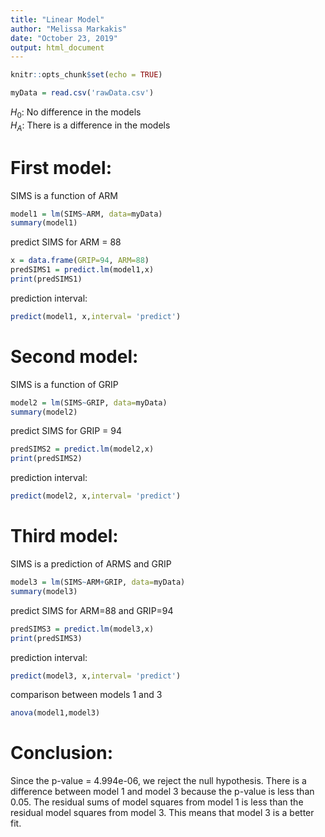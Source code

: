 ---
title: "Linear Model"
author: "Melissa Markakis"
date: "October 23, 2019"
output: html_document
---

```{r setup, include=FALSE}
knitr::opts_chunk$set(echo = TRUE)
```

```{r}
myData = read.csv('rawData.csv')
```

$H_0$: No difference in the models  
$H_A$: There is a difference in the models

# First model:
SIMS is a function of ARM

```{r}
model1 = lm(SIMS~ARM, data=myData)
summary(model1)
```

predict SIMS for ARM = 88

```{r}
x = data.frame(GRIP=94, ARM=88)
predSIMS1 = predict.lm(model1,x)
print(predSIMS1)
```

prediction interval:

```{r}
predict(model1, x,interval= 'predict')
```


# Second model:

SIMS is a function of GRIP

```{r}
model2 = lm(SIMS~GRIP, data=myData)
summary(model2)
```

predict SIMS for GRIP = 94

```{r}
predSIMS2 = predict.lm(model2,x)
print(predSIMS2)
```

prediction interval:

```{r}
predict(model2, x,interval= 'predict')
```


# Third model:

SIMS is a prediction of ARMS and GRIP

```{r}
model3 = lm(SIMS~ARM+GRIP, data=myData)
summary(model3)
```

predict SIMS for ARM=88 and GRIP=94

```{r}
predSIMS3 = predict.lm(model3,x)
print(predSIMS3)
```

prediction interval:

```{r}
predict(model3, x,interval= 'predict')
```

comparison between models 1 and 3

```{r}
anova(model1,model3)
```

# Conclusion:
 
Since the p-value = 4.994e-06, we reject the null hypothesis. There is a difference between model 1 and model 3 because the p-value is less than 0.05. The residual sums of model squares from model 1 is less than the residual model squares from model 3. This means that model 3 is a better fit.
